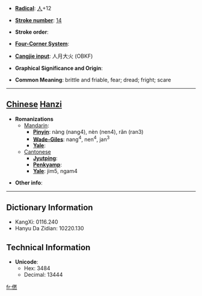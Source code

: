 * '''[[Wiktionary:Chinese radical index| Radical]]''': [[Wiktionary:Chinese radical index 人|人]]+12

* '''[[Wiktionary:Chinese total strokes index|Stroke number]]''': [[Wiktionary:Chinese total strokes index 14|14]]

* '''Stroke order''': 

* '''[[Wiktionary:Chinese four corner index|Four-Corner System]]''': 

* '''[[Wiktionary:Chinese Cangjie index|Cangjie input]]''': 人月大火 (OBKF)

* '''Graphical Significance and Origin''': 

* '''Common Meaning''': brittle and friable, fear; dread; fright; scare

----

== [[Chinese]] [[Hanzi]] ==

* '''Romanizations'''
** [[Mandarin]]:
*** '''[[Pinyin]]''': nàng (nang4), nèn (nen4), rǎn (ran3)
*** '''[[Wade-Giles]]''': nang<sup>4</sup>, nen<sup>4</sup>, jan<sup>3</sup>
*** '''[[Yale]]''': 
**[[Cantonese]]
***'''[[Jyutping]]''':
***'''[[Penkyamp]]''': 
***'''[[Yale]]''': jim5, ngam4

* '''Other info''': 

----

== Dictionary Information ==

* KangXi: 0116.240
* Hanyu Da Zidian: 10220.130

== Technical Information ==

* '''Unicode''':
** Hex: 3484
** Decimal: 13444
[[fr:㒄]]